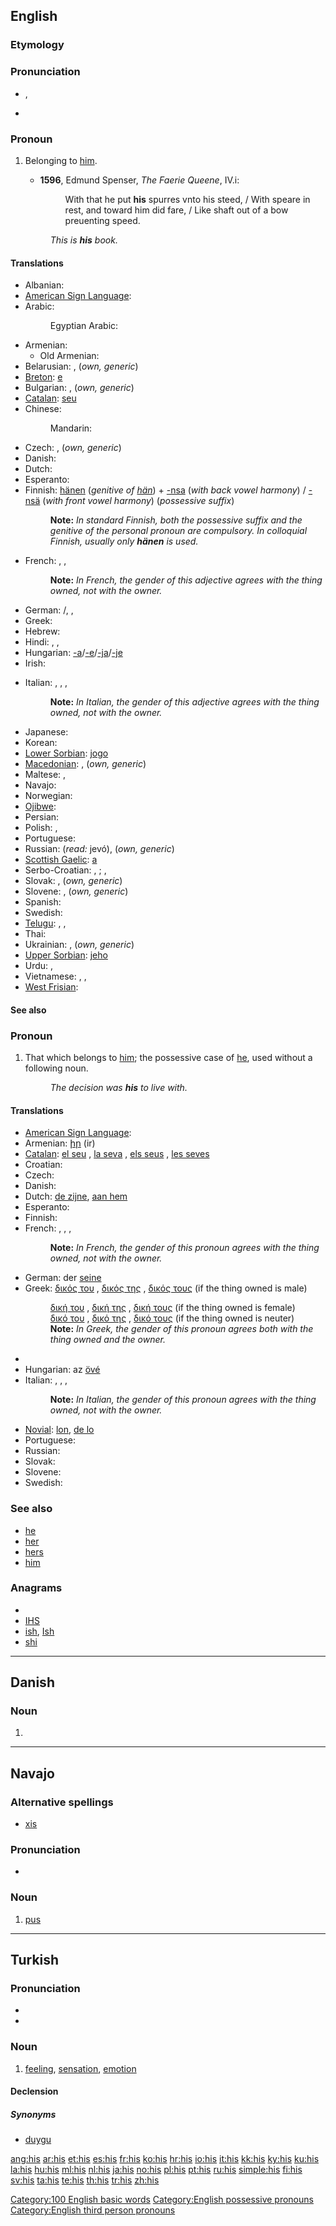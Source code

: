 {{wikipedia}}
{{also|His}}
==English==
{{rank|that|was|he|10|his|with|is|it}}

===Etymology===
{{etystub|one etymology or two?}}

===Pronunciation===
* {{IPA|/hɪz/}}, {{SAMPA|/hIz/}}
* {{audio|en-us-his.ogg|Audio (US)}}
*: {{rhymes|ɪz}}

===Pronoun===
{{en-pron|desc=possessive pronoun}}

# {{context|attributive}} Belonging to [[him]].
#* '''1596''', Edmund Spenser, ''The Faerie Queene'', IV.i:
#*: With that he put '''his''' spurres vnto his steed, / With speare in rest, and toward him did fare, / Like shaft out of a bow preuenting speed.
#: ''This is '''his''' book.''

====Translations====
{{trans-top|attributive: belonging to him}}
* Albanian: {{t-|sq|tij|xs=Albanian}}
* [[American Sign Language]]: {{tø|ase|FlatB@Chesthigh-FingerUp|xs=American Sign Language}}
* Arabic: {{t-|ar|ه|alt=ـه|tr=-hu}}
*: Egyptian Arabic: {{tø|arz|ه|alt=ـه|tr=-u|sc=Arab|xs=Egyptian Arabic}}
* Armenian: {{t-|hy|նրա|tr=nra}}
** Old Armenian: {{tø|xcl|նորա|tr=nora|xs=Old Armenian}}
* Belarusian: {{t|be|яго|tr=jahó|xs=Belarusian}},  {{t-|be|свой|tr=svoj|xs=Belarusian}} (''own, generic'')
* [[Breton]]: [[e]]
* Bulgarian: {{t|bg|негов|tr=négov}},  {{t-|bg|свой|tr=svoj}} (''own, generic'')
* [[Catalan]]: [[seu]]
* Chinese:
*: Mandarin: {{t-|cmn|他|alt=他的|tr=tā-de|sc=Hani}}
* Czech: {{t+|cs|jeho}},  {{t+|cs|svůj}} (''own, generic'')
* Danish: {{t-|da|hans}}
* Dutch: {{t+|nl|zijn|m}}
* Esperanto: {{t+|eo|lia|xs=Esperanto}}
* Finnish: [[hänen]] (''genitive of [[hän]]'') + [[-nsa#Finnish|-nsa]] (''with back vowel harmony'') / [[-nsä#Finnish|-nsä]] (''with front vowel harmony'') (''possessive suffix'')
*: '''Note: ''' ''In standard Finnish, both the possessive suffix and the genitive of the personal pronoun are compulsory. In colloquial Finnish, usually only '''hänen''' is used.''
* French: {{t+|fr|son|m}}, {{t+|fr|sa|f}}, {{t+|fr|ses|p}}
*: '''Note: ''' ''In French, the gender of this adjective agrees with the thing owned, not with the owner.''
* German: {{t+|de|sein|m}}/{{n}}, {{t+|de|seine|f}}, {{t+|de|seine|p}}
* Greek: {{t+|el|του|m|tr=tou}}
* Hebrew: {{t-|he|שלו|tr=shello}}
* Hindi: {{t-|hi|उसका|tr=uska|xs=Hindi}},  {{t-|hi|इसका|tr=iskā|xs=Hindi}}, {{t-|hi|उनका|tr=unka|xs=Hindi}} {{qualifier|formal}}
* Hungarian: [[-a]]/[[-e]]/[[-ja]]/[[-je]]
* Irish: {{t+|ga|a|xs=Irish}}
{{trans-mid}}
* Italian: {{t+|it|suo|m}}, {{t+|it|sua|f}}, {{t+|it|suoi|p}}, {{t+|it|sue|f|p}}
*: '''Note: ''' ''In Italian, the gender of this adjective agrees with the thing owned, not with the owner.''
* Japanese: {{t+|ja|彼|alt=彼の|tr=かれの, kare-no}}
* Korean: {{t|ko|그의|tr=geu-ui}}
* [[Lower Sorbian]]: [[jogo]]
* [[Macedonian]]: {{t|mk|негов|tr=négov}},  {{t|mk|свој|tr=svoj}} (''own, generic'')
* Maltese: {{t-|mt|tiegħu|xs=Maltese}}, {{t-|mt|tagħhom|p|xs=Maltese}}
* Navajo: {{tø|nv|bi-}}
* Norwegian: {{t+|no|hans}}
* [[Ojibwe]]: {{tø|oj|o-}}
* Persian: {{t+|fa|او|tr=u|xs=Persian}}
* Polish: {{t+|pl|jego}},  {{t+|pl|swój}}
* Portuguese: {{t+|pt|seu}}
* Russian: {{t+|ru|его|tr=jegó}} (''read:'' jevó),  {{t+|ru|свой|tr=svoj}} (''own, generic'')
* [[Scottish Gaelic]]: [[a]]
* Serbo-Croatian: {{tø|sh|његов|alt=њѐгов|sc=Cyrl|xs=Serbo-Croatian}},  {{tø|sh|njegov|alt=njègov|xs=Serbo-Croatian}};  {{tø|sh|свој|alt=сво̑ј|sc=Cyrl|xs=Serbo-Croatian}},  {{tø|sh|svoj|alt=svȏj|xs=Serbo-Croatian}}
* Slovak: {{t-|sk|jeho}},  {{t-|sk|svoj}} (''own, generic'')
* Slovene: {{t+|sl|njegov}}, {{t-|sl|svoj}} (''own, generic'')
* Spanish: {{t+|es|su}}
* Swedish: {{t+|sv|hans}}
* [[Telugu]]: {{qualifier|informal}} {{t|te|వాడి|tr=vaaDi}},  {{t|te|అతని|tr=atani}},  {{qualifier|formal}} {{t|te|ఆయన|tr=aayana}}
* Thai: {{t|th|ของเขา|tr=kŏng kăo}}
* Ukrainian: {{t|uk|його|tr=johó|xs=Ukrainian}},  {{t|uk|свій|tr=svij|xs=Ukrainian}} (''own, generic'')
* [[Upper Sorbian]]: [[jeho#Upper Sorbian|jeho]]
* Urdu: {{t|ur|اس کا|tr=us ka, is ka|xs=Urdu}},  {{qualifier|formal}} {{t|ur|ان کا|tr=un ka|xs=Urdu}}
* Vietnamese: {{t|vi|của anh ấy|xs=Vietnamese}},  {{t|vi|của nó|xs=Vietnamese}},  {{t|vi|của hắn|xs=Vietnamese}}
* [[West Frisian]]: {{t+|fy|syn|xs=West Frisian}}
{{trans-bottom}}

====See also====
{{English personal pronouns}}

===Pronoun===
{{en-pron|desc=possessive pronoun}}

# That which belongs to [[him]]; the possessive case of [[he]], used without a following noun.
#: ''The decision was '''his''' to live with.''

====Translations====
{{trans-top|that which belongs to him}}
* [[American Sign Language]]: {{tø|ase|FlatB@Chesthigh-FingerUp|xs=American Sign Language}}
* Armenian: [[իր]] (ir)
* [[Catalan]]: [[el seu]] {{m}}, [[la seva]] {{f}}, [[els seus]] {{p}}, [[les seves]] {{f|p}}
* Croatian: {{t+|hr|njegov}}
* Czech: {{t+|cs|jeho}}
* Danish: {{t-|da|hans}}
* Dutch: [[de zijne]], [[aan hem]]
* Esperanto: {{t+|eo|lia|xs=Esperanto}}
* Finnish: {{t+|fi|hänen}}
* French: {{t+|fr|le sien|m}}, {{t+|fr|la sienne|f}}, {{t+|fr|les siens|p}}, {{t+|fr|les siennes|f|p}}
*: '''Note: ''' ''In French, the gender of this pronoun agrees with the thing owned, not with the owner.''
* German: der [[seine]]
* Greek: [[δικός του]] {{m}}, [[δικός της]] {{f}}, [[δικός τους]] {{p}} (if the thing owned is male)
*: [[δική του]] {{m}}, [[δική της]] {{f}}, [[δική τους]] {{p}} (if the thing owned is female)
*: [[δικό του]] {{m}}, [[δικό της]] {{f}}, [[δικό τους]] {{p}} (if the thing owned is neuter)
*: '''Note: ''' ''In Greek, the gender of this pronoun agrees both with the thing owned and the owner.''
{{trans-mid}}
* {{trreq|Hebrew}}
* Hungarian: az [[övé]]
* Italian: {{t-|it|il suo|m}}, {{t-|it|la sua|f}}, {{t-|it|i suoi|p}}, {{t-|it|le sue|f|p}}
*: '''Note: ''' ''In Italian, the gender of this pronoun agrees with the thing owned, not with the owner.''
* [[Novial]]: [[lon]], [[de lo]]
* Portuguese: {{t+|pt|dele}}
* Russian: {{t+|ru|его|tr=jevó}}
* Slovak: {{t-|sk|jeho}}
* Slovene: {{t+|sl|njegov}}
* Swedish: {{t+|sv|hans}}
{{trans-bottom}}

===See also===
* [[he]]
* [[her]]
* [[hers]]
* [[him]]

===Anagrams===
* {{alphagram|his}}
* [[IHS#English|IHS]]
* [[ish#English|ish]], [[Ish#English|Ish]]
* [[shi#English|shi]]

[[Category:100 English basic words]]
[[Category:English possessive pronouns]]
[[Category:English third person pronouns]]

----

==Danish==

===Noun===
{{infl|da|noun form|g=n}}

# {{form of|genitive singular indefinite|hi|lang=Danish}}

----

==Navajo==

===Alternative spellings===
* [[xis]] {{i|in older Americanist literature}}

===Pronunciation===
* {{IPA|[xɪ̀s]|lang=nv}}

===Noun===
{{infl|nv|noun}}

# [[pus]]

----

==Turkish==

===Pronunciation===
* {{IPA|[his]|lang=tr}}
* {{hyphenation|his}}

===Noun===
{{infl|tr|noun}}

# [[feeling]], [[sensation]], [[emotion]]

====Declension====
{{tr-noun-c|i|t|stem=hiss}}
{{attention|tr|check predicatives}}

=====Synonyms=====
* [[duygu]]

[[ang:his]]
[[ar:his]]
[[et:his]]
[[es:his]]
[[fr:his]]
[[ko:his]]
[[hr:his]]
[[io:his]]
[[it:his]]
[[kk:his]]
[[ky:his]]
[[ku:his]]
[[la:his]]
[[hu:his]]
[[ml:his]]
[[nl:his]]
[[ja:his]]
[[no:his]]
[[pl:his]]
[[pt:his]]
[[ru:his]]
[[simple:his]]
[[fi:his]]
[[sv:his]]
[[ta:his]]
[[te:his]]
[[th:his]]
[[tr:his]]
[[zh:his]]